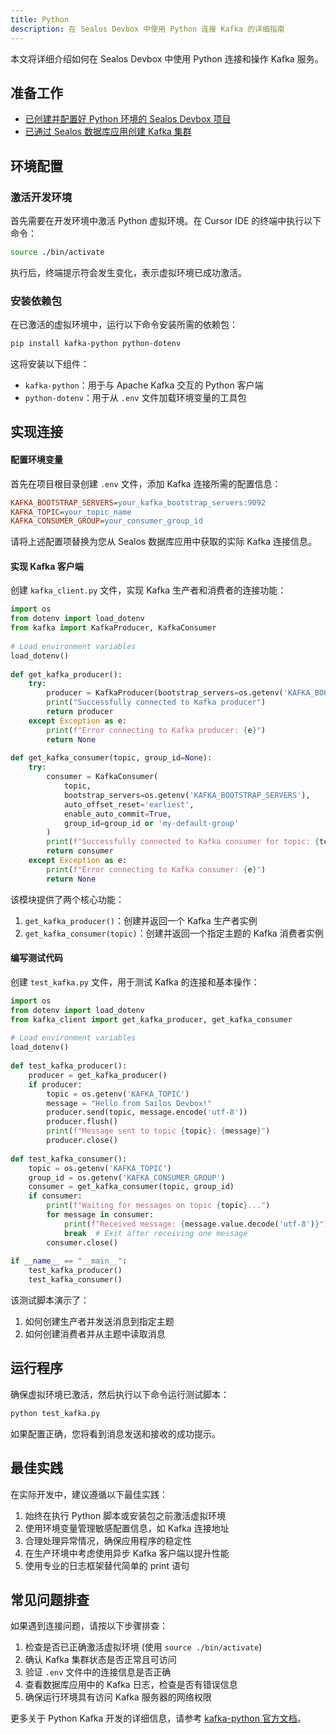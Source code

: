 ```yaml
---
title: Python
description: 在 Sealos Devbox 中使用 Python 连接 Kafka 的详细指南
---
```


本文将详细介绍如何在 Sealos Devbox 中使用 Python 连接和操作 Kafka 服务。

## 准备工作

- [已创建并配置好 Python 环境的 Sealos Devbox 项目](/docs/guides/fundamentals/create-a-project)
- [已通过 Sealos 数据库应用创建 Kafka 集群](./)

## 环境配置

### 激活开发环境

首先需要在开发环境中激活 Python 虚拟环境。在 Cursor IDE 的终端中执行以下命令：

```bash
source ./bin/activate
```

执行后，终端提示符会发生变化，表示虚拟环境已成功激活。

### 安装依赖包

在已激活的虚拟环境中，运行以下命令安装所需的依赖包：

```bash
pip install kafka-python python-dotenv
```

这将安装以下组件：

- `kafka-python`：用于与 Apache Kafka 交互的 Python 客户端
- `python-dotenv`：用于从 `.env` 文件加载环境变量的工具包

## 实现连接

<div className='steps [&_h4]:step'>

#### 配置环境变量

首先在项目根目录创建 `.env` 文件，添加 Kafka 连接所需的配置信息：

```ini title=".env"
KAFKA_BOOTSTRAP_SERVERS=your_kafka_bootstrap_servers:9092
KAFKA_TOPIC=your_topic_name
KAFKA_CONSUMER_GROUP=your_consumer_group_id
```

请将上述配置项替换为您从 Sealos 数据库应用中获取的实际 Kafka 连接信息。

#### 实现 Kafka 客户端

创建 `kafka_client.py` 文件，实现 Kafka 生产者和消费者的连接功能：

```python title="kafka_client.py"
import os
from dotenv import load_dotenv
from kafka import KafkaProducer, KafkaConsumer
 
# Load environment variables
load_dotenv()
 
def get_kafka_producer():
    try:
        producer = KafkaProducer(bootstrap_servers=os.getenv('KAFKA_BOOTSTRAP_SERVERS'))
        print("Successfully connected to Kafka producer")
        return producer
    except Exception as e:
        print(f"Error connecting to Kafka producer: {e}")
        return None
 
def get_kafka_consumer(topic, group_id=None):
    try:
        consumer = KafkaConsumer(
            topic,
            bootstrap_servers=os.getenv('KAFKA_BOOTSTRAP_SERVERS'),
            auto_offset_reset='earliest',
            enable_auto_commit=True,
            group_id=group_id or 'my-default-group'
        )
        print(f"Successfully connected to Kafka consumer for topic: {topic}")
        return consumer
    except Exception as e:
        print(f"Error connecting to Kafka consumer: {e}")
        return None
```

该模块提供了两个核心功能：

1. `get_kafka_producer()`：创建并返回一个 Kafka 生产者实例
2. `get_kafka_consumer(topic)`：创建并返回一个指定主题的 Kafka 消费者实例

#### 编写测试代码

创建 `test_kafka.py` 文件，用于测试 Kafka 的连接和基本操作：

```python title="test_kafka.py"
import os
from dotenv import load_dotenv
from kafka_client import get_kafka_producer, get_kafka_consumer
 
# Load environment variables
load_dotenv()
 
def test_kafka_producer():
    producer = get_kafka_producer()
    if producer:
        topic = os.getenv('KAFKA_TOPIC')
        message = "Hello from Sailos Devbox!"
        producer.send(topic, message.encode('utf-8'))
        producer.flush()
        print(f"Message sent to topic {topic}: {message}")
        producer.close()
 
def test_kafka_consumer():
    topic = os.getenv('KAFKA_TOPIC')
    group_id = os.getenv('KAFKA_CONSUMER_GROUP')
    consumer = get_kafka_consumer(topic, group_id)
    if consumer:
        print(f"Waiting for messages on topic {topic}...")
        for message in consumer:
            print(f"Received message: {message.value.decode('utf-8')}")
            break  # Exit after receiving one message
        consumer.close()
 
if __name__ == "__main__":
    test_kafka_producer()
    test_kafka_consumer()
```

该测试脚本演示了：

1. 如何创建生产者并发送消息到指定主题
2. 如何创建消费者并从主题中读取消息

</div>

## 运行程序

确保虚拟环境已激活，然后执行以下命令运行测试脚本：

```bash
python test_kafka.py
```

如果配置正确，您将看到消息发送和接收的成功提示。

## 最佳实践

在实际开发中，建议遵循以下最佳实践：

1. 始终在执行 Python 脚本或安装包之前激活虚拟环境
2. 使用环境变量管理敏感配置信息，如 Kafka 连接地址
3. 合理处理异常情况，确保应用程序的稳定性
4. 在生产环境中考虑使用异步 Kafka 客户端以提升性能
5. 使用专业的日志框架替代简单的 print 语句

## 常见问题排查

如果遇到连接问题，请按以下步骤排查：

1. 检查是否已正确激活虚拟环境 (使用 `source ./bin/activate`)
2. 确认 Kafka 集群状态是否正常且可访问
3. 验证 `.env` 文件中的连接信息是否正确
4. 查看数据库应用中的 Kafka 日志，检查是否有错误信息
5. 确保运行环境具有访问 Kafka 服务器的网络权限

更多关于 Python Kafka 开发的详细信息，请参考 [kafka-python 官方文档](https://kafka-python.readthedocs.io/)。